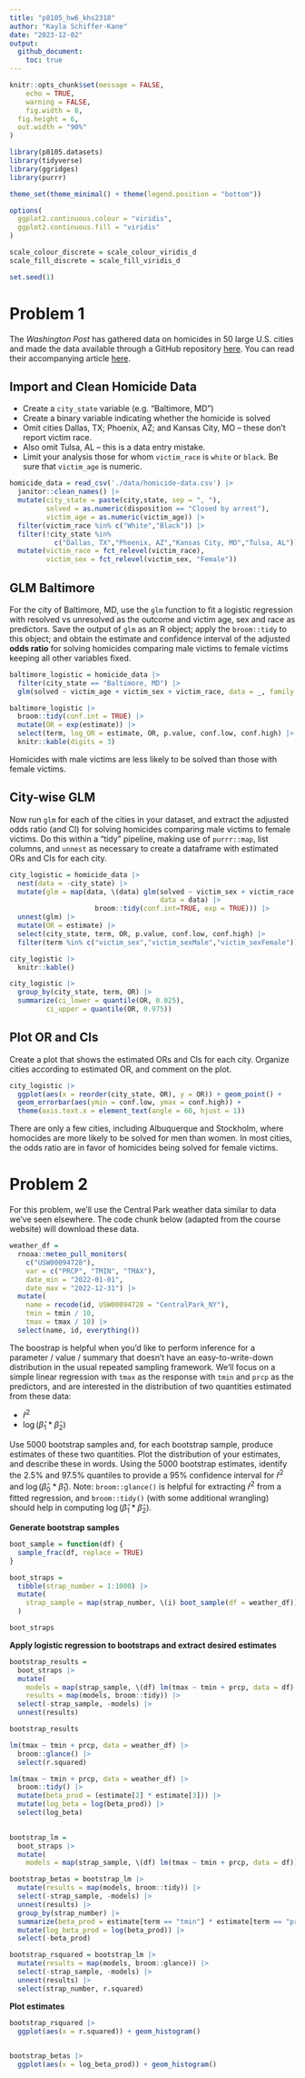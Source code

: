 ```yaml
---
title: "p8105_hw6_khs2318"
author: "Kayla Schiffer-Kane"
date: "2023-12-02"
output: 
  github_document:
    toc: true
---
```

```r

knitr::opts_chunk$set(message = FALSE,
	echo = TRUE,
	warning = FALSE,
	fig.width = 8, 
  fig.height = 6,
  out.width = "90%"
)

library(p8105.datasets)
library(tidyverse)
library(ggridges)
library(purrr)

theme_set(theme_minimal() + theme(legend.position = "bottom"))

options(
  ggplot2.continuous.colour = "viridis",
  ggplot2.continuous.fill = "viridis"
)

scale_colour_discrete = scale_colour_viridis_d
scale_fill_discrete = scale_fill_viridis_d

set.seed(1)
```

# Problem 1

The _Washington Post_ has gathered data on homicides in 50 large U.S. cities and made the data available through a GitHub repository [here](https://github.com/washingtonpost/data-homicides). You can read their accompanying article [here](https://www.washingtonpost.com/graphics/2018/investigations/where-murders-go-unsolved/).

## Import and Clean Homicide Data
* Create a `city_state` variable (e.g. “Baltimore, MD”)
* Create a binary variable indicating whether the homicide is solved
* Omit cities Dallas, TX; Phoenix, AZ; and Kansas City, MO -- these don't report victim race. 
* Also omit Tulsa, AL -- this is a data entry mistake. 
* Limit your analysis those for whom `victim_race` is `white` or `black`. Be sure that `victim_age` is numeric. 

```r
homicide_data = read_csv('./data/homicide-data.csv') |>
  janitor::clean_names() |>
  mutate(city_state = paste(city,state, sep = ", "),
         solved = as.numeric(disposition == "Closed by arrest"),
         victim_age = as.numeric(victim_age)) |>
  filter(victim_race %in% c("White","Black")) |>
  filter(!city_state %in% 
           c("Dallas, TX","Phoenix, AZ","Kansas City, MO","Tulsa, AL")) |>
  mutate(victim_race = fct_relevel(victim_race),
         victim_sex = fct_relevel(victim_sex, "Female"))

```


## GLM Baltimore 

For the city of Baltimore, MD, use the `glm` function to fit a logistic regression with resolved vs unresolved as the outcome and victim age, sex and race as predictors. Save the output of `glm` as an R object; apply the `broom::tidy` to this object; and obtain the estimate and confidence interval of the adjusted **odds ratio** for solving homicides comparing male victims to female victims keeping all other variables fixed. 

```r
baltimore_logistic = homicide_data |> 
  filter(city_state == "Baltimore, MD") |>
  glm(solved ~ victim_age + victim_sex + victim_race, data = _, family = binomial()) 

baltimore_logistic |>
  broom::tidy(conf.int = TRUE) |>
  mutate(OR = exp(estimate)) |>
  select(term, log_OR = estimate, OR, p.value, conf.low, conf.high) |> 
  knitr::kable(digits = 3)

```

Homicides with male victims are less likely to be solved than those with female victims. 

## City-wise GLM
Now run `glm` for each of the cities in your dataset, and extract the adjusted odds ratio (and CI) for solving homicides comparing male victims to female victims. Do this within a “tidy” pipeline, making use of `purrr::map`, list columns, and `unnest` as necessary to create a dataframe with estimated ORs and CIs for each city. 
                             

```r
city_logistic = homicide_data |>
  nest(data = -city_state) |>
  mutate(glm = map(data, \(data) glm(solved ~ victim_sex + victim_race + victim_age,  
                                     data = data) |>
                     broom::tidy(conf.int=TRUE, exp = TRUE))) |>
  unnest(glm) |>
  mutate(OR = estimate) |>
  select(city_state, term, OR, p.value, conf.low, conf.high) |>
  filter(term %in% c("victim_sex","victim_sexMale","victim_sexFemale"))

city_logistic |>
  knitr::kable()

```



```r
city_logistic |>
  group_by(city_state, term, OR) |>
  summarize(ci_lower = quantile(OR, 0.025),
         ci_upper = quantile(OR, 0.975))
```

## Plot OR and CIs 
Create a plot that shows the estimated ORs and CIs for each city. Organize cities according to estimated OR, and comment on the plot.

```r
city_logistic |>
  ggplot(aes(x = reorder(city_state, OR), y = OR)) + geom_point() +
  geom_errorbar(aes(ymin = conf.low, ymax = conf.high)) +
  theme(axis.text.x = element_text(angle = 60, hjust = 1))
```

There are only a few cities, including Albuquerque and Stockholm, where homocides are more likely to be solved for men than women. In most cities, the odds ratio are in favor of homicides being solved for female victims. 



# Problem 2
For this problem, we'll use the Central Park weather data similar to data we've seen elsewhere. The code chunk below (adapted from the course website) will download these data. 

```r
weather_df = 
  rnoaa::meteo_pull_monitors(
    c("USW00094728"),
    var = c("PRCP", "TMIN", "TMAX"), 
    date_min = "2022-01-01",
    date_max = "2022-12-31") |>
  mutate(
    name = recode(id, USW00094728 = "CentralPark_NY"),
    tmin = tmin / 10,
    tmax = tmax / 10) |>
  select(name, id, everything())
```

The boostrap is helpful when you'd like to perform inference for a parameter / value / summary that doesn't have an easy-to-write-down distribution in the usual repeated sampling framework. We'll focus on a simple linear regression with `tmax` as the response with `tmin` and `prcp` as the predictors, and are interested in the distribution of two quantities estimated from these data:


* $\hat{r}^2$
* $\log(\hat{\beta}_1 * \hat{\beta}_2)$

Use 5000 bootstrap samples and, for each bootstrap sample, produce estimates of these two quantities. Plot the distribution of your estimates, and describe these in words. Using the 5000 bootstrap estimates, identify the 2.5% and 97.5% quantiles to provide a 95% confidence interval for $\hat{r}^2$ and $\log(\hat{\beta}_0 * \hat{\beta}_1)$. Note: `broom::glance()` is helpful for extracting $\hat{r}^2$ from a fitted regression, and `broom::tidy()` (with some additional wrangling) should help in computing $\log(\hat{\beta}_1 * \hat{\beta}_2)$. 

**Generate bootstrap samples**
```r
boot_sample = function(df) {
  sample_frac(df, replace = TRUE)
}

boot_straps = 
  tibble(strap_number = 1:1000) |> 
  mutate(
    strap_sample = map(strap_number, \(i) boot_sample(df = weather_df))
  )

boot_straps
```

**Apply logistic regression to bootstraps and extract desired estimates**

```r
bootstrap_results = 
  boot_straps |> 
  mutate(
    models = map(strap_sample, \(df) lm(tmax ~ tmin + prcp, data = df) ),
    results = map(models, broom::tidy)) |> 
  select(-strap_sample, -models) |> 
  unnest(results) 

bootstrap_results 
```


```r
lm(tmax ~ tmin + prcp, data = weather_df) |>
  broom::glance() |>
  select(r.squared) 

lm(tmax ~ tmin + prcp, data = weather_df) |>
  broom::tidy() |>
  mutate(beta_prod = (estimate[2] * estimate[3])) |>
  mutate(log_beta = log(beta_prod)) |>
  select(log_beta)
  
```


```r
bootstrap_lm = 
  boot_straps |> 
  mutate(
    models = map(strap_sample, \(df) lm(tmax ~ tmin + prcp, data = df)))

bootstrap_betas = bootstrap_lm |>
  mutate(results = map(models, broom::tidy)) |> 
  select(-strap_sample, -models) |> 
  unnest(results) |>
  group_by(strap_number) |>
  summarize(beta_prod = estimate[term == "tmin"] * estimate[term == "prcp"]) |>
  mutate(log_beta_prod = log(beta_prod)) |>
  select(-beta_prod)

bootstrap_rsquared = bootstrap_lm |>
  mutate(results = map(models, broom::glance)) |> 
  select(-strap_sample, -models) |> 
  unnest(results) |>
  select(strap_number, r.squared)
```


**Plot estimates**
```r
bootstrap_rsquared |>
  ggplot(aes(x = r.squared)) + geom_histogram()
  
```


```r
bootstrap_betas |>
  ggplot(aes(x = log_beta_prod)) + geom_histogram()
  
```





